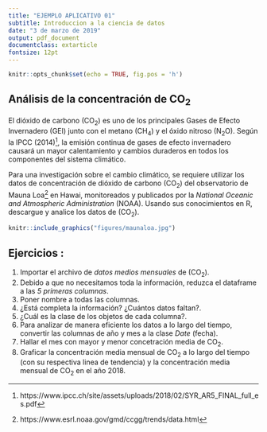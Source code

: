 ```yaml
---
title: "EJEMPLO APLICATIVO 01"
subtitle: Introduccion a la ciencia de datos 
date: "3 de marzo de 2019"
output: pdf_document
documentclass: extarticle
fontsize: 12pt
---
```


```r
knitr::opts_chunk$set(echo = TRUE, fig.pos = 'h')
```

## Análisis de la concentración de CO~2~

El dióxido de carbono (CO~2~) es uno de los principales Gases de Efecto Invernadero (GEI) junto con el metano (CH~4~) y el óxido nitroso (N~2~O). Según la IPCC (2014)[^1], la emisión continua de gases de efecto invernadero causará un mayor calentamiento y cambios duraderos en todos los componentes del sistema climático. 

Para una investigación sobre el cambio climático, se requiere utilizar los datos de concentración de dióxido de carbono (CO~2~) del observatorio de Mauna Loa[^2] en Hawai, monitoreados y publicados por la *National Oceanic and Atmospheric Administration* (NOAA). Usando sus conocimientos en R, descargue y analice los datos de (CO~2~).

```r

knitr::include_graphics("figures/maunaloa.jpg")

```
## Ejercicios :

1. Importar el archivo de *datos medios mensuales* de (CO~2~).
2. Debido a que no necesitamos toda la información, reduzca el dataframe a las *5 primeras columnas*.
3. Poner nombre a todas las columnas.
4. ¿Está completa la información? ¿Cuántos datos faltan?.
5. ¿Cuál es la clase de los objetos de cada columna?.
6. Para analizar de manera eficiente los datos a lo largo del tiempo, convertir las columnas de año y mes a la clase *Date* (fecha).
7. Hallar el mes con mayor y menor concetración media de CO~2~.
8. Graficar la concentración media mensual de CO~2~ a lo largo del tiempo (con su respectiva linea de tendencia) y la concentración media mensual de CO~2~ en el año 2018.


[^1]: https://www.ipcc.ch/site/assets/uploads/2018/02/SYR_AR5_FINAL_full_es.pdf
[^2]: https://www.esrl.noaa.gov/gmd/ccgg/trends/data.html


